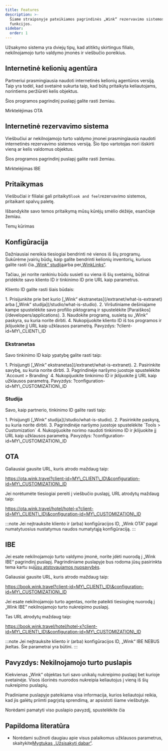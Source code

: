 ```yaml
---
title: Features
description: >-
  Šiame straipsnyje pateikiamos pagrindinės „Wink“ rezervavimo sistemos
  funkcijos.
sidebar:
  order: 1
---
```


Užsakymo sistema yra dviejų tipų, kad atitiktų skirtingus filialo, nekilnojamojo turto valdymo įmonės ir viešbučio poreikius.

## Internetinė kelionių agentūra

Partneriui prasmingiausia naudoti internetinės kelionių agentūros versiją. Taip yra todėl, kad svetainė sukurta taip, kad būtų pritaikyta keliautojams, norintiems peržiūrėti kelis objektus.

Šios programos pagrindinį puslapį galite rasti žemiau.

<LinkButton href="https://ota.wink.travel/home" variant="secondary" icon="external" target="_blank">
  Mirktelėjimas OTA
</LinkButton>


## Internetinė rezervavimo sistema

Viešbučiui ar nekilnojamojo turto valdymo įmonei prasmingiausia naudoti internetinės rezervavimo sistemos versiją. Šio tipo vartotojas nori išskirti vieną ar kelis valdomus objektus.

Šios programos pagrindinį puslapį galite rasti žemiau.

<LinkButton href="https://book.wink.travel/home?client-id=client-1∓configuration-id=d906a163-5cee-4198-a170-2bedf2407f5f" variant="secondary" icon="external" target="_blank">
  Mirktelėjimas IBE
</LinkButton>


## Pritaikymas

Viešbučiai ir filialai gali pritaikyti`look and feel`rezervavimo sistemos, pritaikant spalvų paletę.

Išbandykite savo temos pritaikymą mūsų kūrėjų smėlio dėžėje, esančioje žemiau.

<LinkButton href="https://docs.wink.travel/web-component" variant="secondary" icon="external" target="_blank">
  Temų kūrimas
</LinkButton>


## Konfigūracija

Dažniausiai nereikia tiesiogiai bendrinti nė vienos iš šių programų. Sukūrėme įvairių būdų, kaip galite bendrinti kelionių inventorių, kuriuos galite rasti čia.[„Wink“ studija](/studio/what-is-studio)arba per[„WinkLinks“](/link-manager/wink-links).

Tačiau, jei norite rankiniu būdu susieti su viena iš šių svetainių, būtinai pridėkite savo kliento ID ir tinkinimo ID prie URL kaip parametrus.

Kliento ID galite rasti šiais būdais:

<Steps>
  1. Prisijunkite prie bet kurio [„Wink“ ekstranetas](/extranet/what-is-extranet) arba [„Wink“ studija](/studio/what-is-studio).
  2. Viršutiniame dešiniajame kampe spustelėkite savo profilio piktogramą ir spustelėkite [Paraiškos](/developers/applications).
  3. Naudokite programą, susietą su „Wink“ paskyra, su kuria norite dirbti.
  4. Nukopijuokite kliento ID iš tos programos ir įklijuokite jį URL kaip užklausos parametrą. Pavyzdys: ?client-id=MY\_CLIENT\_ID
</Steps>


### Ekstranetas

Savo tinkinimo ID kaip ypatybę galite rasti taip:

<Steps>
  1. Prisijungti [„Wink“ ekstranetas](/extranet/what-is-extranet).
  2. Pasirinkite savybę, su kuria norite dirbti.
  3. Pagrindinėje naršymo juostoje spustelėkite `Account > Branding`
  4. Nukopijuokite tinkinimo ID ir įklijuokite jį URL kaip užklausos parametrą. Pavyzdys: ?configuration-id=MY\_CUSTOMIZATION\_ID
</Steps>


### Studija

Savo, kaip partnerio, tinkinimo ID galite rasti taip:

<Steps>
  1. Prisijungti [„Wink“ studija](/studio/what-is-studio).
  2. Pasirinkite paskyrą, su kuria norite dirbti.
  3. Pagrindinėje naršymo juostoje spustelėkite `Tools > Customization`
  4. Nukopijuokite norimo naudoti tinkinimo ID ir įklijuokite jį URL kaip užklausos parametrą. Pavyzdys: ?configuration-id=MY\_CUSTOMIZATION\_ID
</Steps>


## OTA

Galiausiai gausite URL, kuris atrodo maždaug taip:

https://ota.wink.travel?client-id=MY\_CLIENT\_ID\&configuration-id=MY\_CUSTOMIZATION\_ID

Jei norėtumėte tiesiogiai pereiti į viešbučio puslapį, URL atrodytų maždaug taip:

https://ota.wink.travel/hotel/hotel-x?client-id=MY\_CLIENT\_ID\&configuration-id=MY\_CUSTOMIZATION\_ID

:::note
Jei neįtrauksite kliento ir (arba) konfigūracijos ID, „Wink OTA“ pagal numatytuosius nustatymus naudos numatytąją konfigūraciją.
:::

## IBE

Jei esate nekilnojamojo turto valdymo įmonė, norite įdėti nuorodą į „Wink IBE“ pagrindinį puslapį. Pagrindiniame puslapyje bus rodoma jūsų pasirinkta tema kartu su[jūsų atstovaujamos nuosavybės](/studio/agency-representation).

Galiausiai gausite URL, kuris atrodo maždaug taip:

https://book.wink.travel?client-id=MY\_CLIENT\_ID\&configuration-id=MY\_CUSTOMIZATION\_ID

Jei esate nekilnojamojo turto agentas, norite pateikti tiesioginę nuorodą į „Wink IBE“ nekilnojamojo turto nukreipimo puslapį.

Tas URL atrodytų maždaug taip:

https://book.wink.travel/hotel/hotel-x?client-id=MY\_CLIENT\_ID\&configuration-id=MY\_CUSTOMIZATION\_ID

:::note
Jei neįtrauksite kliento ir (arba) konfigūracijos ID, „Wink“ IBE NEBUS įkeltas. Šie parametrai yra būtini.
:::

## Pavyzdys: Nekilnojamojo turto puslapis

Kiekvienas „Wink“ objektas turi savo unikalų nukreipimo puslapį bet kurioje svetainėje. Visos išorinės nuorodos nukreipia keliautojus į vieną iš šių nukreipimo puslapių.

Pradiniame puslapyje pateikiama visa informacija, kurios keliautojui reikia, kad jis galėtų priimti pagrįstą sprendimą, ar apsistoti šiame viešbutyje.

<LinkButton href="https://res.cloudinary.com/traveliko/image/upload/v1725851770/academy/hotel-sensai.jpg" variant="secondary" icon="external" target="_blank">
  Norėdami pamatyti viso puslapio pavyzdį, spustelėkite čia
</LinkButton>


## Papildoma literatūra

* Norėdami sužinoti daugiau apie visus palaikomus užklausos parametrus, skaitykite[Mygtukas „Užsisakyti dabar“](/guides/the-book-now-button).

